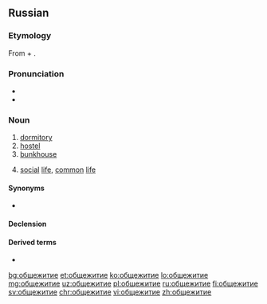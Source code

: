 ==Russian==

===Etymology===
From {{term|общий||common|lang=ru}} + {{term|жить||to live|lang=ru}}.

===Pronunciation===
* {{IPA|/əpɕːɪˈʐɨtʲɪjə/|lang=ru}}
* {{audio|Ru-общежитие.ogg|Audio|lang=ru}}

===Noun===
{{ru-noun|общежи́тие|n}}

# [[dormitory]]
# [[hostel]]
# [[bunkhouse]]
# {{context|rare|lang=ru}} [[social]] [[life]], [[common]] [[life]]

====Synonyms====
* {{l|ru|обща́га}} {{qualifier|dormitory}}

====Declension====
{{ru-noun-ие|общежити|общежи́ти}}

====Derived terms====
* {{l|ru|общежитский}}

[[bg:общежитие]]
[[et:общежитие]]
[[ko:общежитие]]
[[lo:общежитие]]
[[mg:общежитие]]
[[uz:общежитие]]
[[pl:общежитие]]
[[ru:общежитие]]
[[fi:общежитие]]
[[sv:общежитие]]
[[chr:общежитие]]
[[vi:общежитие]]
[[zh:общежитие]]